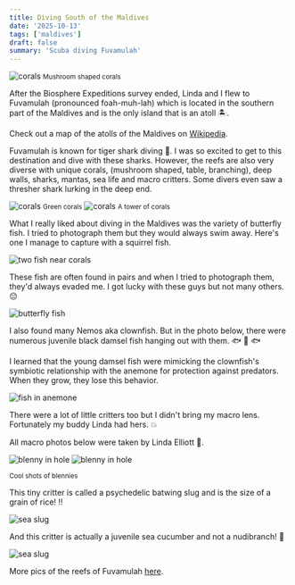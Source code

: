 ```yaml
---
title: Diving South of the Maldives
date: '2025-10-13'
tags: ['maldives']
draft: false
summary: 'Scuba diving Fuvamulah'
---
```


<Image src="/static/images/fuvamulah/mushroom-coral.jpg" width={800} height={840} alt="corals" />
<small>Mushroom shaped corals</small>

After the Biosphere Expeditions survey ended, Linda and I flew to Fuvamulah (pronounced foah-muh-lah) which is located in the southern part of the Maldives and is the only island that is an atoll 🏝️.

Check out a map of the atolls of the Maldives on [Wikipedia](https://en.wikipedia.org/wiki/Atolls_of_the_Maldives).

Fuvamulah is known for tiger shark diving 🦈. I was so excited to get to this destination and dive with these sharks. However, the reefs are also very diverse with unique corals, (mushroom shaped, table, branching), deep walls, sharks, mantas, sea life and macro critters. Some divers even saw a thresher shark lurking in the deep end.

<Image src="/static/images/fuvamulah/green-coral.jpg" width={800} height={840} alt="corals" />
<small>Green corals</small>

<Image src="/static/images/fuvamulah/tower.jpg" width={800} height={840} alt="corals" />
<small>A tower of corals</small>

What I really liked about diving in the Maldives was the variety of butterfly fish. I tried to photograph them but they would always swim away. Here's one I manage to capture with a squirrel fish.

<Image
  src="/static/images/fuvamulah/squirrel-butterfly.jpg"
  width={800}
  height={840}
  alt="two fish near corals"
/>

These fish are often found in pairs and when I tried to photograph them, they'd always evaded me. I got lucky with these guys but not many others. 😔

<Image src="/static/images/fuvamulah/butterfly.jpg" width={800} height={840} alt="butterfly fish" />

I also found many Nemos aka clownfish. But in the photo below, there were numerous juvenile black damsel fish hanging out with them. 🐟 👶 🐟

I learned that the young damsel fish were mimicking the clownfish's symbiotic relationship with the anemone for protection against predators. When they grow, they lose this behavior.

<Image src="/static/images/fuvamulah/damsel.jpg" width={800} height={840} alt="fish in anemone" />

There were a lot of little critters too but I didn't bring my macro lens. Fortunately my buddy Linda had hers. 💥

All macro photos below were taken by Linda Elliott 🩵.

<Image src="/static/images/fuvamulah/blenny.jpg" width={800} height={840} alt="blenny in hole" />

<Image src="/static/images/fuvamulah/blenny2.jpg" width={800} height={840} alt="blenny in hole" />

<small>Cool shots of blennies</small>

This tiny critter is called a psychedelic batwing slug and is the size of a grain of rice! ‼️

<Image src="/static/images/fuvamulah/psychedelic.jpg" width={800} height={840} alt="sea slug" />

And this critter is actually a juvenile sea cucumber and not a nudibranch! 🤩

<Image src="/static/images/fuvamulah/cucumber.jpg" width={800} height={840} alt="sea slug" />

More pics of the reefs of Fuvamulah [here](https://generosalitton.smugmug.com/Fuvamulah-Maldives/n-T8vkDV).
